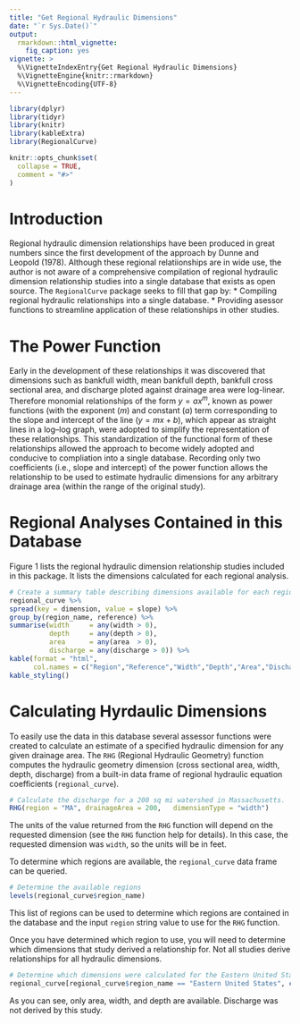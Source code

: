 ```yaml
---
title: "Get Regional Hydraulic Dimensions"
date: "`r Sys.Date()`"
output: 
  rmarkdown::html_vignette:
    fig_caption: yes
vignette: >
  %\VignetteIndexEntry{Get Regional Hydraulic Dimensions}
  %\VignetteEngine{knitr::rmarkdown}
  %\VignetteEncoding{UTF-8}
---
```


```r
library(dplyr)
library(tidyr)
library(knitr)
library(kableExtra)
library(RegionalCurve)

knitr::opts_chunk$set(
  collapse = TRUE,
  comment = "#>"
)
```

# Introduction
Regional hydraulic dimension relationships have been produced in great numbers since the first development of the approach by Dunne and Leopold (1978). Although these regional relatiionships are in wide use, the author is not aware of a comprehensive compilation of regional hydraulic dimension relationship studies into a single database that exists as open source. The `RegionalCurve` package seeks to fill that gap by:
* Compiling regional hydraulic relationships into a single database.
* Providing asessor functions to streamline application of these relationships in other studies.

# The Power Function
Early in the development of these relationships it was discovered that dimensions such as bankfull width, mean bankfull depth, bankfull cross sectional area, and discharge ploted against drainage area were log-linear. Therefore monomial relationships of the form $y=ax^m$, known as power functions (with the exponent ($m$) and constant ($a$) term corresponding to the slope and intercept of the line ($y = mx + b$), which appear as straight lines in a log–log graph, were adopted to simplify the representation of these relationships. This standardization of the functional form of these relationships allowed the approach to become widely adopted and conducive to compliation into a single database. Recording only two coefficients (i.e., slope and intercept) of the power function allows the relationship to be used to estimate hydraulic dimensions for any arbitrary drainage area (within the range of the original study). 

# Regional Analyses Contained in this Database
Figure 1 lists the regional hydraulic dimension relationship studies included in this package. It lists the dimensions calculated for each regional analysis. 

```r
# Create a summary table describing dimensions available for each region
regional_curve %>%
spread(key = dimension, value = slope) %>%
group_by(region_name, reference) %>%
summarise(width     = any(width > 0), 
          depth     = any(depth > 0), 
          area      = any(area  > 0),
          discharge = any(discharge > 0)) %>%
kable(format = "html", 
      col.names = c("Region","Reference","Width","Depth","Area","Discharge")) %>%
kable_styling()
```

# Calculating Hyrdaulic Dimensions
To easily use the data in this database several assessor functions were created to calculate an estimate of a specified hydraulic dimension for any given drainage area. The `RHG` (Regional Hydraulic Geometry) function computes the hydraulic geometry dimension (cross sectional area, width, depth, discharge) from a built-in data frame of regional hydraulic equation coefficients (`regional_curve`). 

```r
# Calculate the discharge for a 200 sq mi watershed in Massachusetts.
RHG(region = "MA", drainageArea = 200,   dimensionType = "width")
```

The units of the value returned from the `RHG` function will depend on the requested dimension (see the `RHG` function help for details). In this case, the requested dimension was `width`, so the units will be in feet. 

To determine which regions are available, the `regional_curve` data frame can be queried. 

```r
# Determine the available regions
levels(regional_curve$region_name)
```

This list of regions can be used to determine which regions are contained in the database and the input `region` string value to use for the `RHG` function. 


Once you have determined which region to use, you will need to determine which dimensions that study derived a relationship for. Not all studies derive relationships for all hydraulic dimensions. 

```r
# Determine which dimensions were calculated for the Eastern United States region
regional_curve[regional_curve$region_name == "Eastern United States", c("dimension")]
```

As you can see, only area, width, and depth are available. Discharge was not derived by this study. 

